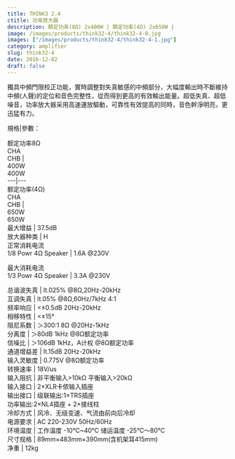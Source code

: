 ```yaml
---
title: THINK3 2.4
ctitle: 功率放大器
description: 額定功率(8Ω) 2x400W | 額定功率(4Ω) 2x650W | 
image: /images/products/think32-4/think32-4-0.jpg
images: ["/images/products/think32-4/think32-4-1.jpg"]
category: amplifier
slug: think32-4
date: 2016-12-02
draft: false
---
```


  
獨具中頻門限校正功能，實時調整對失真敏感的中頻部分，大幅度輸出時不斷維持中頻(人聲)的定位和音色完整性，從而得到更高的有效輸出能量。超低失真、超低噪音，功率放大器采用高速運放驅動，可靠性有效提高的同時，音色幹淨明亮，更迅猛有力。  
  
  
  
  
規格|參數：  
  
  
  
  
额定功率8Ω  
CHA  
CHB  |    
400W  
400W  
---|---  
额定功率(4Ω)  
CHA  
CHB  |    
650W  
650W  
最大增益  |  37.5dB   
放大器种类  |  H   
正常消耗电流  
1/8 Powr 4Ω Speaker  |  1.6A @230V  
  
最大消耗电流  
1/3 Powr 4Ω Speaker  |  3.3A @230V  
  
总谐波失真  |  lt.025% @8Ω,20Hz-20kHz   
互调失真  |  lt.05% @8Ω,60Hz/7kHz 4:1   
频率响应  |  <±0.5dB 20Hz-20kHz   
相移特性  |  <±15°   
阻尼系数  | ＞300:1 8Ω @20Hz-1kHz   
分离度  | ＞80dB 1kHz @8Ω额定功率   
信噪比  | ＞106dB 1kHz，A计权 @8Ω额定功率   
通道增益差  |  lt.15dB 20Hz-20kHz   
输入灵敏度  |  0.775V @8Ω额[](http://www.3g-sys.com/beta1/UploadFiles_5023/201310/2013101516414781.jpg)定功率   
转换速率  |  18V/us[](http://www.3g-sys.com/beta1/UploadFiles_5023/201310/2013101516414781.jpg)  
输入阻抗  |  非平衡输入>10kΩ 平衡输入>20kΩ   
输入接口  |  2×XLR卡侬输入插座   
输出接口  |  级联输出:1×TRS插座  
功率输出:2×NL4插座 + 2×接线柱  
冷却方式  |  风冷、无级变速、气流由前向后冷却   
电源要求  |  AC 220-230V 50Hz/60Hz   
环境温度  |  工作温度 -10℃~40℃  储运温度 -25℃～80℃   
尺寸规格  |  89mm×483mm×390mm(含机架耳415mm)   
净重  |  12kg   
  


